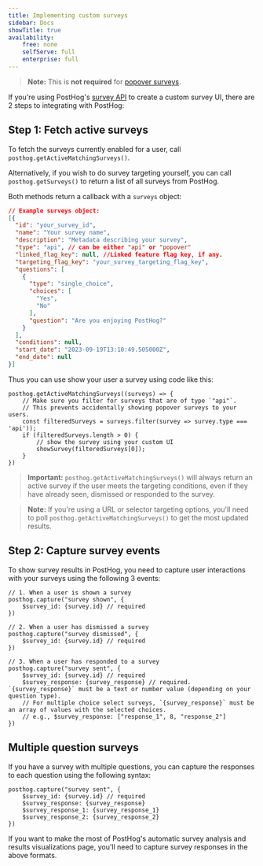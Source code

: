 ```yaml
---
title: Implementing custom surveys
sidebar: Docs
showTitle: true
availability:
    free: none
    selfServe: full
    enterprise: full
---
```


> **Note:** This is **not required** for [popover surveys](/docs/surveys/creating-surveys#display-mode).

If you're using PostHog's [survey API](/docs/surveys/creating-surveys#display-mode) to create a custom survey UI, there are 2 steps to integrating with PostHog:

## Step 1: Fetch active surveys

To fetch the surveys currently enabled for a user, call `posthog.getActiveMatchingSurveys()`. 

Alternatively, if you wish to do survey targeting yourself, you can call `posthog.getSurveys()` to return a list of all surveys from PostHog.

Both methods return a callback with a `surveys` object:

```json
// Example surveys object:
[{
  "id": "your_survey_id",
  "name": "Your survey name",
  "description": "Metadata describing your survey",
  "type": "api", // can be either "api" or "popover"
  "linked_flag_key": null, //Linked feature flag key, if any.
  "targeting_flag_key": "your_survey_targeting_flag_key",
  "questions": [
    {
      "type": "single_choice",
      "choices": [
        "Yes",
        "No"
      ],
      "question": "Are you enjoying PostHog?"
    }
  ],
  "conditions": null,
  "start_date": "2023-09-19T13:10:49.505000Z",
  "end_date": null
}]
```

Thus you can use show your user a survey using code like this:

```js-web
posthog.getActiveMatchingSurveys((surveys) => {
    // Make sure you filter for surveys that are of type `"api"`. 
    // This prevents accidentally showing popover surveys to your users.
    const filteredSurveys = surveys.filter(survey => survey.type === 'api'));
    if (filteredSurveys.length > 0) {
        // show the survey using your custom UI
        showSurvey(filteredSurveys[0]);
    }
})
```

> **Important:** `posthog.getActiveMatchingSurveys()` will always return an active survey if the user meets the targeting conditions, even if they have already seen, dismissed or responded to the survey.

> **Note:** If you're using a URL or selector targeting options, you'll need to poll `posthog.getActiveMatchingSurveys()` to get the most updated results.

## Step 2: Capture survey events

To show survey results in PostHog, you need to capture user interactions with your surveys using the following 3 events:

```js-web
// 1. When a user is shown a survey
posthog.capture("survey shown", {
    $survey_id: {survey.id} // required
})

// 2. When a user has dismissed a survey
posthog.capture("survey dismissed", {
    $survey_id: {survey.id} // required
})

// 3. When a user has responded to a survey
posthog.capture("survey sent", {
    $survey_id: {survey.id} // required
    $survey_response: {survey_response} // required. `{survey_response}` must be a text or number value (depending on your question type).
    // For multiple choice select surveys, `{survey_response}` must be an array of values with the selected choices.
    // e.g., $survey_response: ["response_1", 8, "response_2"]
})
```

## Multiple question surveys

If you have a survey with multiple questions, you can capture the responses to each question using the following syntax:

```js-web
posthog.capture("survey sent", {
    $survey_id: {survey.id} // required
    $survey_response: {survey_response}
    $survey_response_1: {survey_response_1}
    $survey_response_2: {survey_response_2}
})
```

If you want to make the most of PostHog's automatic survey analysis and results visualizations page, you'll need to capture survey responses in the above formats.
